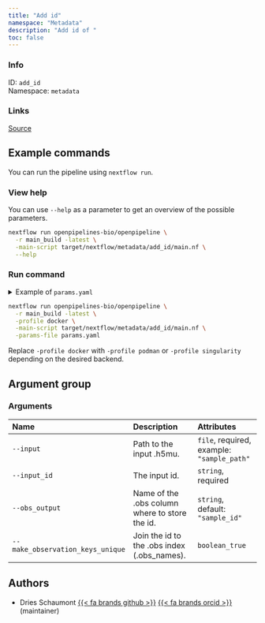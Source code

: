 ```yaml
---
title: "Add id"
namespace: "Metadata"
description: "Add id of "
toc: false
---
```


::: {.column-margin}

### Info

ID: `add_id`  
Namespace: `metadata`

### Links
[Source](https://github.com/openpipelines-bio/openpipeline/blob/main/src/metadata/add_id){.btn-action .btn-sm .btn-info .btn role="button"}

:::




## Example commands

You can run the pipeline using `nextflow run`.

### View help

You can use `--help` as a parameter to get an overview of the possible parameters.

```bash
nextflow run openpipelines-bio/openpipeline \
  -r main_build -latest \
  -main-script target/nextflow/metadata/add_id/main.nf \
  --help
```

### Run command

<details>
<summary>Example of `params.yaml`</summary>
```yaml

```
</details>

```bash
nextflow run openpipelines-bio/openpipeline \
  -r main_build -latest \
  -profile docker \
  -main-script target/nextflow/metadata/add_id/main.nf \
  -params-file params.yaml
```

:::{.callout-note}
Replace `-profile docker` with `-profile podman` or `-profile singularity` depending on the desired backend.
:::

## Argument group

### Arguments

|Name                             |Description                                    |Attributes                                 |
|:--------------------------------|:----------------------------------------------|:------------------------------------------|
|`--input`                        |Path to the input .h5mu.                       |`file`, required, example: `"sample_path"` |
|`--input_id`                     |The input id.                                  |`string`, required                         |
|`--obs_output`                   |Name of the .obs column where to store the id. |`string`, default: `"sample_id"`           |
|`--make_observation_keys_unique` |Join the id to the .obs index (.obs_names).    |`boolean_true`                             |

## Authors

  * Dries Schaumont [{{< fa brands github >}}](https://github.com/DriesSchaumont) [{{< fa brands orcid >}}](https://orcid.org/0000-0002-4389-0440) (maintainer)
